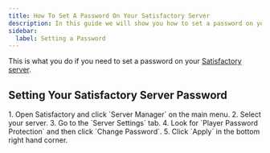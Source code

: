 ```yaml
---
title: How To Set A Password On Your Satisfactory Server
description: In this guide we will show you how to set a password on your Satisfactory dedicated server.
sidebar:
  label: Setting a Password
---
```


This is what you do if you need to set a password on your [Satisfactory server](https://www.gamehostbros.com/satisfactory-server-hosting/).

## Setting Your Satisfactory Server Password

<Steps>
1. Open Satisfactory and click `Server Manager` on the main menu.
2. Select your server.
3. Go to the `Server Settings` tab.
4. Look for `Player Password Protection` and then click `Change Password`.
5. Click `Apply` in the bottom right hand corner.
</Steps>